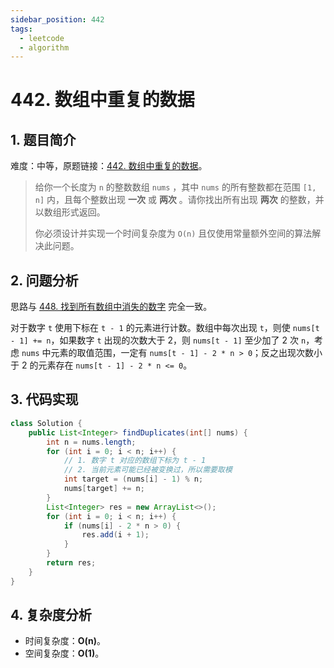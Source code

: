 ```yaml
---
sidebar_position: 442
tags:
  - leetcode
  - algorithm
---
```


# 442. 数组中重复的数据

## 1. 题目简介

难度：中等，原题链接：[442. 数组中重复的数据](https://leetcode.cn/problems/find-all-duplicates-in-an-array/)。

> 给你一个长度为 `n` 的整数数组 `nums` ，其中 `nums` 的所有整数都在范围 `[1, n]` 内，且每个整数出现 **一次** 或 **两次** 。请你找出所有出现 **两次** 的整数，并以数组形式返回。
>
> 你必须设计并实现一个时间复杂度为 `O(n)` 且仅使用常量额外空间的算法解决此问题。

## 2. 问题分析

思路与 [448. 找到所有数组中消失的数字](./leetcode-448.mdx) 完全一致。

对于数字 `t` 使用下标在 `t - 1` 的元素进行计数。数组中每次出现 `t`，则使 `nums[t - 1] += n`，如果数字 `t` 出现的次数大于 2，则 `nums[t - 1]` 至少加了 2 次 `n`，考虑 `nums` 中元素的取值范围，一定有 `nums[t - 1] - 2 * n > 0`；反之出现次数小于 2 的元素存在 `nums[t - 1] - 2 * n <= 0`。

## 3. 代码实现

```java
class Solution {
    public List<Integer> findDuplicates(int[] nums) {
        int n = nums.length;
        for (int i = 0; i < n; i++) {
            // 1. 数字 t 对应的数组下标为 t - 1
            // 2. 当前元素可能已经被变换过，所以需要取模
            int target = (nums[i] - 1) % n;
            nums[target] += n;
        }
        List<Integer> res = new ArrayList<>();
        for (int i = 0; i < n; i++) {
            if (nums[i] - 2 * n > 0) {
                res.add(i + 1);
            }
        }
        return res;
    }
}
```

## 4. 复杂度分析

- 时间复杂度：**O(n)**。
- 空间复杂度：**O(1)**。